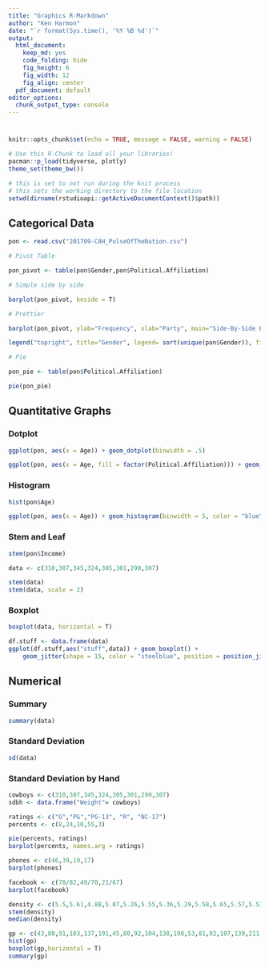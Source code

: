 ```yaml
---
title: "Graphics R-Markdown"
author: "Ken Harmon"
date: "`r format(Sys.time(), '%Y %B %d')`"
output:
  html_document:
    keep_md: yes
    code_folding: hide
    fig_height: 6
    fig_width: 12
    fig_align: center
  pdf_document: default
editor_options:
  chunk_output_type: console
---
```


# {.tabset .tabset-fade}

```r
knitr::opts_chunk$set(echo = TRUE, message = FALSE, warning = FALSE)
```

```r
# Use this R-Chunk to load all your libraries!
pacman::p_load(tidyverse, plotly)
theme_set(theme_bw())
```

```r
# this is set to not run during the knit process
# this sets the working directory to the file location
setwd(dirname(rstudioapi::getActiveDocumentContext()$path))
```

## Categorical Data

```r
pon <- read.csv("201709-CAH_PulseOfTheNation.csv")

# Pivot Table

pon_pivot <- table(pon$Gender,pon$Political.Affiliation)

# Simple side by side

barplot(pon_pivot, beside = T)

# Prettier

barplot(pon_pivot, ylab="Frequency", xlab="Party", main="Side-By-Side Bar Chart", col=c("blue", "pink", "purple" , "green" ), beside=T, width=.3)

legend("topright", title="Gender", legend= sort(unique(pon$Gender)), fill =c("blue", "pink", "purple" , "green" ), box.lty=0)

# Pie

pon_pie <- table(pon$Political.Affiliation)

pie(pon_pie)

```

## Quantitative Graphs

### Dotplot

```r
ggplot(pon, aes(x = Age)) + geom_dotplot(binwidth = .5)

ggplot(pon, aes(x = Age, fill = factor(Political.Affiliation))) + geom_dotplot(binwidth = .8)
```

### Histogram

```r
hist(pon$Age)

ggplot(pon, aes(x = Age)) + geom_histogram(binwidth = 5, color = "blue")

```

### Stem and Leaf

```r
stem(pon$Income)
```

```r
data <- c(310,307,345,324,305,301,290,307)

stem(data)
stem(data, scale = 2)
```

### Boxplot

```r
boxplot(data, horizontal = T)

df.stuff <- data.frame(data)
ggplot(df.stuff,aes("stuff",data)) + geom_boxplot() +
    geom_jitter(shape = 15, color = "steelblue", position = position_jitter(width = 0.21)) + coord_flip()
```

## Numerical

### Summary

```r
summary(data)
```

### Standard Deviation

```r
sd(data)
```


### Standard Deviation by Hand

```r
cowboys <- c(310,307,345,324,305,301,290,307)
sdbh <- data.frame("Weight"= cowboys)

```

```r
ratings <- c("G","PG","PG-13", "R", "NC-17")
percents <- c(8,24,10,55,3)

pie(percents, ratings)
barplot(percents, names.arg = ratings)
```

```r
phones <- c(46,39,19,17)
barplot(phones)
```

```r
facebook <- c(78/82,49/70,21/67)
barplot(facebook)
```

```r
density <- c(5.5,5.61,4.88,5.07,5.26,5.55,5.36,5.29,5.58,5.65,5.57,5.53,5.62,5.29,5.44,5.34,5.79,5.10,5.27,5.39,5.42,5.47,5.63,5.34,5.46,5.3,5.75,5.68,5.85)
stem(density)
median(density)
```

```r
gp <- c(43,80,91,103,137,191,45,80,92,104,138,198,53,81,92,107,139,211,56,81,97,108,144,214,56,81,99,109,145,243,57,82,99,113,147,249,58,83,100,114,156,329,66,83,100,118,162,380,67,84,101,121,174,403,73,88,102,123,178,511,74,89,102,126,179,522,79,91,102,128,184,598)
hist(gp)
boxplot(gp,horizontal = T)
summary(gp)
```

